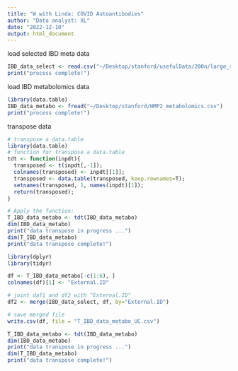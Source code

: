 ```yaml
---
title: "W with Linda: COVID Autoantibodies"
author: "Data analyst: XL"
date: "2022-12-10"
output: html_document
---
```


load selected IBD meta data
```r
IBD_data_select <- read.csv("~/Desktop/stanford/usefulData/200n/large_samp_metadata.csv")
print("process complete!")
```

load IBD metabolomics data
```r
library(data.table)
IBD_data_metabo <- fread("~/Desktop/stanford/HMP2_metabolomics.csv")
print("process complete!")
```

transpose data
```r
# transpose a data.table
library(data.table)
# function for transpose a data.table
tdt <- function(inpdt){
  transposed <- t(inpdt[,-1]);
  colnames(transposed) <- inpdt[[1]];
  transposed <- data.table(transposed, keep.rownames=T);
  setnames(transposed, 1, names(inpdt)[1]);
  return(transposed);
}

# Apply the function:
T_IBD_data_metabo <- tdt(IBD_data_metabo)
dim(IBD_data_metabo)
print("data transpose in progress ...")
dim(T_IBD_data_metabo)
print("data transpose complete!")
```

```r

library(dplyr)
library(tidyr)

df <- T_IBD_data_metabo[-c(1:6), ]
colnames(df)[1] <- "External.ID"

# joint daf1 and df2 with "External.ID"
df2 <- merge(IBD_data_select, df, by="External.ID")

# save merged file
write.csv(df, file = "T_IBD_data_metabo_UC.csv")
```

```r
T_IBD_data_metabo <- tdt(IBD_data_metabo)
dim(IBD_data_metabo)
print("data transpose in progress ...")
dim(T_IBD_data_metabo)
print("data transpose complete!")
```

